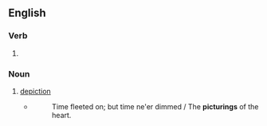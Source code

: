 ==English==

===Verb===
{{head|en|verb form}}

# {{present participle of|en|picture|nocat=1}}

===Noun===
{{en-noun}}

# [[depiction]]
#* {{rfdatek|en|William Motherwell}}
#*: Time fleeted on; but time ne'er dimmed / The '''picturings''' of the heart.